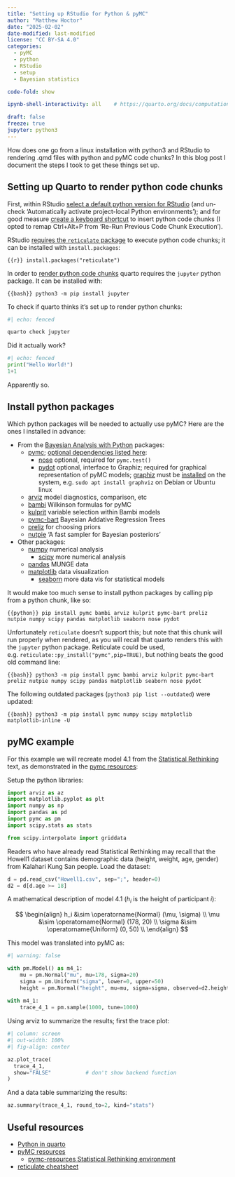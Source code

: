 ```yaml
---
title: "Setting up RStudio for Python & pyMC"
author: "Matthew Hoctor"
date: "2025-02-02"
date-modified: last-modified
license: "CC BY-SA 4.0"
categories: 
  - pyMC
  - python
  - RStudio
  - setup
  - Bayesian statistics

code-fold: show

ipynb-shell-interactivity: all    # https://quarto.org/docs/computations/execution-options.html#expression-printing

draft: false
freeze: true
jupyter: python3
---
```


How does one go from a linux installation with python3 and RStudio to rendering .qmd files with python and pyMC code chunks?  In this blog post I document the steps I took to get these things set up.

## Setting up Quarto to render python code chunks

First, within RStudio [select a default python version for RStudio](https://docs.posit.co/ide/user/ide/guide/environments/py/python.html#selecting-a-default-version-of-python) (and un-check 'Automatically activate project-local Python environments'); and for good measure [create a keyboard shortcut](https://support.posit.co/hc/en-us/articles/206382178-Customizing-Keyboard-Shortcuts-in-the-RStudio-IDE) to insert python code chunks (I opted to remap Ctrl+Alt+P from 'Re-Run Previous Code Chunk Execution').

RStudio [requires the `reticulate` package](https://rstudio.github.io/reticulate/articles/rstudio_ide.html) to execute python code chunks; it can be installed with `install.packages`:

```{{r}}
install.packages("reticulate")
```

In order to [render python code chunks](https://quarto.org/docs/computations/python.html) quarto requires the `jupyter` python package.  It can be installed with:

```{{bash}}
python3 -m pip install jupyter
```

To check if quarto thinks it's set up to render python chunks:

```bash
#| echo: fenced

quarto check jupyter
```

Did it actually work?

```python
#| echo: fenced
print("Hello World!")
1+1
```

Apparently so.

## Install python packages

Which python packages will be needed to actually use pyMC?  Here are the ones I installed in advance:

 - From the [Bayesian Analysis with Python](https://github.com/aloctavodia/BAP3?tab=readme-ov-file#environment-installation) packages:
   - [pymc](https://pypi.org/project/pymc/); [optional dependencies listed here](https://pymcmc.readthedocs.io/en/latest/INSTALL.html#dependencies):
      - [nose](https://pypi.org/project/nose/) optional, required for `pymc.test()`
      - [pydot](https://pypi.org/project/pydot/) optional, interface to Graphiz; required for graphical representation of pyMC models; [graphiz](https://graphviz.org/) must be [installed](https://graphviz.org/download/) on the system, e.g. `sudo apt install graphviz
` on Debian or Ubuntu linux
   - [arviz](https://pypi.org/project/arviz/) model diagnostics, comparison, etc
   - [bambi](https://pypi.org/project/bambi/) Wilkinson formulas for pyMC
   - [kulprit](https://pypi.org/project/kulprit/) variable selection within Bambi models
   - [pymc-bart](https://pypi.org/project/pymc-bart/) Bayesian Addative Regression Trees
   - [preliz](https://pypi.org/project/preliz/) for choosing priors
   - [nutpie](https://pypi.org/project/nutpie/) 'A fast sampler for Bayesian posteriors'
 - Other packages:
   - [numpy](https://pypi.org/project/numpy/) numerical analysis
      - [scipy](https://pypi.org/project/scipy/) more numerical analysis
   - [pandas](https://pypi.org/project/pandas/) MUNGE data
   - [matplotlib](https://pypi.org/project/matplotlib/) data visualization
      - [seaborn](https://pypi.org/project/seaborn/) more data vis for statistical models

It would make too much sense to install python packages by calling pip from a python chunk, like so:

```{{python}}
pip install pymc bambi arviz kulprit pymc-bart preliz nutpie numpy scipy pandas matplotlib seaborn nose pydot
```

Unfortunately `reticulate` doesn't support this; but note that this chunk will run properly when rendered, as you will recall that quarto renders this with the `jupyter` python package.  Reticulate could be used, e.g. `reticulate::py_install("pymc",pip=TRUE)`, but nothing beats the good old command line:

```{{bash}}
python3 -m pip install pymc bambi arviz kulprit pymc-bart preliz nutpie numpy scipy pandas matplotlib seaborn nose pydot
```

The following outdated packages (`python3 pip list --outdated`) were updated:

```{{bash}}
python3 -m pip install pymc numpy scipy matplotlib matplotlib-inline -U
```

## pyMC example

For this example we will recreate model 4.1 from the [Statistical Rethinking](http://xcelab.net/rm/statistical-rethinking/) text, as demonstrated in the [pymc resources](https://github.com/pymc-devs/pymc-resources/blob/main/Rethinking_2/Chp_04.ipynb):

Setup the python libraries:

```python
import arviz as az
import matplotlib.pyplot as plt
import numpy as np
import pandas as pd
import pymc as pm
import scipy.stats as stats

from scipy.interpolate import griddata
```

Readers who have already read Statistical Rethinking may recall that the Howell1 dataset contains demographic data (height, weight, age, gender) from Kalahari Kung San people.  Load the dataset:

```python
d = pd.read_csv("Howell1.csv", sep=";", header=0)
d2 = d[d.age >= 18]
```

A mathematical description of model 4.1 ($h_i$ is the height of participant $i$):

$$
\begin{align}
h_i &\sim \operatorname{Normal} (\mu, \sigma) \\
\mu &\sim \operatorname{Normal} (178, 20) \\
\sigma &\sim \operatorname{Uniform} (0, 50) \\
\end{align}
$$

This model was translated into pyMC as:

```python
#| warning: false

with pm.Model() as m4_1:
    mu = pm.Normal("mu", mu=178, sigma=20)
    sigma = pm.Uniform("sigma", lower=0, upper=50)
    height = pm.Normal("height", mu=mu, sigma=sigma, observed=d2.height.values)
    
with m4_1:
    trace_4_1 = pm.sample(1000, tune=1000)
```

Using arviz to summarize the results; first the trace plot:

```python
#| column: screen
#| out-width: 100%
#| fig-align: center

az.plot_trace(
  trace_4_1, 
  show="FALSE"           # don't show backend function
)
```

And a data table summarizing the results:

```python
az.summary(trace_4_1, round_to=2, kind="stats")
```

## Useful resources

 - [Python in quarto](https://quarto.org/docs/computations/python.html)
 - [pyMC resources](https://github.com/pymc-devs/pymc-resources/tree/main)
   - [pymc-resources Statistical Rethinking environment](https://github.com/pymc-devs/pymc-resources/blob/main/Rethinking_2/environment_v4.yml)
 - [reticulate cheatsheet](https://rstudio.github.io/cheatsheets/html/reticulate.html)
